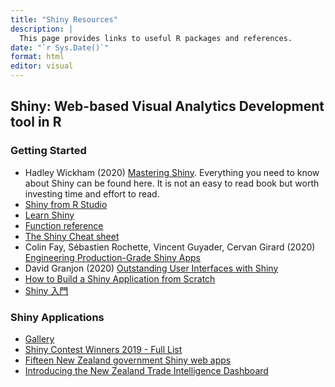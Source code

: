 ```yaml
---
title: "Shiny Resources"
description: |
  This page provides links to useful R packages and references.
date: "`r Sys.Date()`"
format: html
editor: visual
---
```


## Shiny: Web-based Visual Analytics Development tool in R

### Getting Started

-   Hadley Wickham (2020) [Mastering Shiny](https://mastering-shiny.org/). Everything you need to know about Shiny can be found here. It is not an easy to read book but worth investing time and effort to read.
-   [Shiny from R Studio](https://shiny.rstudio.com/)
-   [Learn Shiny](https://shiny.rstudio.com/tutorial/)
-   [Function reference](http://shiny.rstudio.com/reference/shiny/latest/)
-   [The Shiny Cheat sheet](https://shiny.rstudio.com/images/shiny-cheatsheet.pdf)
-   Colin Fay, Sébastien Rochette, Vincent Guyader, Cervan Girard (2020) [Engineering Production-Grade Shiny Apps](https://engineering-shiny.org/)
-   David Granjon (2020) [Outstanding User Interfaces with Shiny](https://divadnojnarg.github.io/outstanding-shiny-ui/index.html)
-   [How to Build a Shiny Application from Scratch](https://bookdown.org/hadrien/how_to_build_a_shiny_app_from_scratch/)
-   [Shiny 入門](https://bookdown.org/tpemartin/shiny_intro/shiny-part-i.html)

### Shiny Applications

-   [Gallery](https://shiny.rstudio.com/gallery/)
-   [Shiny Contest Winners 2019 - Full List](https://community.rstudio.com/t/shiny-contest-winners-2019-full-list/36347)
-   [Fifteen New Zealand government Shiny web apps](http://freerangestats.info/blog/2018/05/13/nz-govt-shinyapps)
-   [Introducing the New Zealand Trade Intelligence Dashboard](https://nzprimarysectortrade.w%20ordpress.com/2018/10/15/introducing-the-new-zealand-trade-intelligence-dashboard/)

